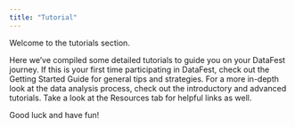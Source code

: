```yaml
---
title: "Tutorial"
---
```


Welcome to the tutorials section.

Here we've compiled some detailed tutorials to guide you on your DataFest journey. If this is your first time participating in DataFest, check out the Getting Started Guide for general tips and strategies. For a more in-depth look at the data analysis process, check out the introductory and advanced tutorials. Take a look at the Resources tab for helpful links as well.

Good luck and have fun!
